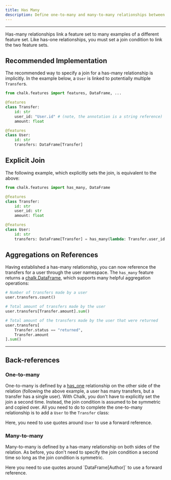 ```yaml
---
title: Has Many
description: Define one-to-many and many-to-many relationships between feature sets.
---
```



---

Has-many relationships link a feature set to many examples of a different feature set. Like has-one
relationships, you must set a join condition to link the two feature sets.

## Recommended Implementation

The recommended way to specify a join for a has-many relationship is implicitly. In the
example below, a `User` is linked to potentially multiple `Transfer`s.

```py
from chalk.features import features, DataFrame, ...

@features
class Transfer:
    id: str
    user_id: "User.id" # (note, the annotation is a string reference)
    amount: float

@features
class User:
    id: str
    transfers: DataFrame[Transfer]
```

## Explicit Join

The following example, which explicitly sets the join, is equivalent to the above:

```py
from chalk.features import has_many, DataFrame

@features
class Transfer:
    id: str
    user_id: str
    amount: float

@features
class User:
    id: str
    transfers: DataFrame[Transfer] = has_many(lambda: Transfer.user_id == User.id)
```

## Aggregations on References

Having established a has-many relationship, you can now reference the transfers for
a user through the user namespace. The `has_many` feature returns a [chalk.DataFrame](/docs/dataframe),
which supports many helpful aggregation operations:

```py
# Number of transfers made by a user
user.transfers.count()

# Total amount of transfers made by the user
user.transfers[Transfer.amount].sum()

# Total amount of the transfers made by the user that were returned
user.transfers[
    Transfer.status == "returned",
    Transfer.amount
].sum()
```

---

## Back-references

### One-to-many

One-to-many is defined by a [has_one](/docs/has-one) relationship
on the other side of the relation (following the above example, a user has
many transfers, but a transfer has a single user). With Chalk, you don't have
to explicitly set the join a second time. Instead, the join condition is assumed
to be symmetric and copied over. All you need to do to complete the one-to-many
relationship is to add a `User` to the `Transfer` class:

<PyDiffEditor html={manyToOneDiff} />

<TipInfo>Here, you need to use quotes around `User` to use a forward reference.</TipInfo>

[//]: # (Alternatively, you could define the join condition on the same)

[//]: # (side, and add the [DataFrame]&#40;/docs/dataframe&#41; to the `User` class:)

[//]: # ()
[//]: # (<PyDiffEditor html={oneToManyDiff} />)

[//]: # (<TipInfo>Again, you need to use quotes around `User` deal with forward references.</TipInfo>)

### Many-to-many

Many-to-many is defined by a has-many relationship on both sides of the relation.
As before, you don't need to specify the join condition a second time
so long as the join condition is symmetric.

<PyDiffEditor html={manyToManyDiff} />

<TipInfo>
  Here you need to use quotes around `DataFrame[Author]` to use a forward reference.
</TipInfo>
